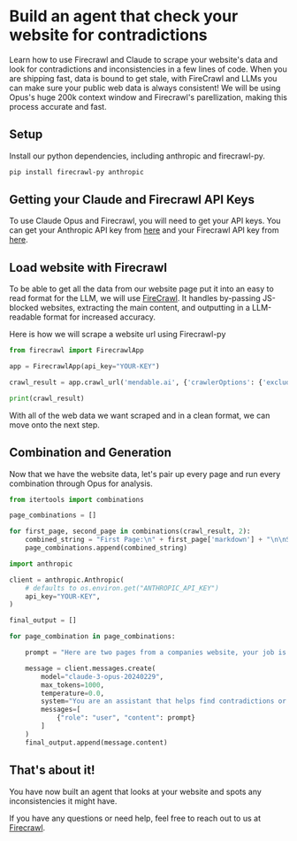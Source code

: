 # Build an agent that check your website for contradictions

Learn how to use Firecrawl and Claude to scrape your website's data and look for contradictions and inconsistencies in a few lines of code. When you are shipping fast, data is bound to get stale, with FireCrawl and LLMs you can make sure your public web data is always consistent! We will be using Opus's huge 200k context window and Firecrawl's parellization, making this process accurate and fast.

## Setup

Install our python dependencies, including anthropic and firecrawl-py.

```bash
pip install firecrawl-py anthropic
```

## Getting your Claude and Firecrawl API Keys

To use Claude Opus and Firecrawl, you will need to get your API keys. You can get your Anthropic API key from [here](https://www.anthropic.com/) and your Firecrawl API key from [here](https://firecrawl.dev).

## Load website with Firecrawl

To be able to get all the data from our website page put it into an easy to read format for the LLM, we will use [FireCrawl](https://firecrawl.dev). It handles by-passing JS-blocked websites, extracting the main content, and outputting in a LLM-readable format for increased accuracy.

Here is how we will scrape a website url using Firecrawl-py

```python
from firecrawl import FirecrawlApp

app = FirecrawlApp(api_key="YOUR-KEY")

crawl_result = app.crawl_url('mendable.ai', {'crawlerOptions': {'excludes': ['blog/*','usecases/*']}})

print(crawl_result)
```

With all of the web data we want scraped and in a clean format, we can move onto the next step.

## Combination and Generation

Now that we have the website data, let's pair up every page and run every combination through Opus for analysis.

```python
from itertools import combinations

page_combinations = []

for first_page, second_page in combinations(crawl_result, 2):
    combined_string = "First Page:\n" + first_page['markdown'] + "\n\nSecond Page:\n" + second_page['markdown']
    page_combinations.append(combined_string)

import anthropic

client = anthropic.Anthropic(
    # defaults to os.environ.get("ANTHROPIC_API_KEY")
    api_key="YOUR-KEY",
)

final_output = []

for page_combination in page_combinations:

    prompt = "Here are two pages from a companies website, your job is to find any contradictions or differences in opinion between the two pages, this could be caused by outdated information or other. If you find any contradictions, list them out and provide a brief explanation of why they are contradictory or differing. Make sure the explanation is specific and concise. It is okay if you don't find any contradictions, just say 'No contradictions found' and nothing else. Here are the pages: " + "\n\n".join(page_combination)

    message = client.messages.create(
        model="claude-3-opus-20240229",
        max_tokens=1000,
        temperature=0.0,
        system="You are an assistant that helps find contradictions or differences in opinion between pages in a company website and knowledge base. This could be caused by outdated information in the knowledge base.",
        messages=[
            {"role": "user", "content": prompt}
        ]
    )
    final_output.append(message.content)

```

## That's about it!

You have now built an agent that looks at your website and spots any inconsistencies it might have.

If you have any questions or need help, feel free to reach out to us at [Firecrawl](https://firecrawl.dev).
